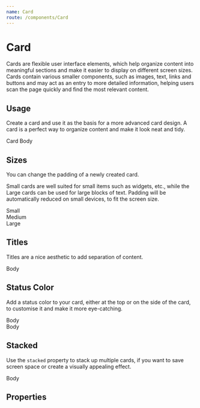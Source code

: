 ```yaml
---
name: Card
route: /components/Card
---
```



# Card

Cards are flexible user interface elements, which help organize content into
meaningful sections and make it easier to display on different screen sizes.
Cards contain various smaller components, such as images, text, links and
buttons and may act as an entry to more detailed information, helping users scan
the page quickly and find the most relevant content.

## Usage

Create a card and use it as the basis for a more advanced card design. A card is
a perfect way to organize content and make it look neat and tidy.

<Playground>
	<Card title="Card Title" statusColor="info">
		Card Body
	</Card>
</Playground>

## Sizes

You can change the padding of a newly created card.

Small cards are well suited for small items such as widgets, etc., while the
Large cards can be used for large blocks of text. Padding will be automatically
reduced on small devices, to fit the screen size.

<Playground>
	<Card size="sm">Small</Card>
	<br />
	<Card size="md">Medium</Card>
	<br />
	<Card size="lg">Large</Card>
</Playground>

## Titles

Titles are a nice aesthetic to add separation of content.

<Playground>
	<Card title="Title 1">Body</Card>
</Playground>

## Status Color

Add a status color to your card, either at the top or on the side of the card,
to customise it and make it more eye-catching.

<Playground>
	<Card title="Title 1" statusColor="info">
		Body
	</Card>
	<br />
	<Card title="Title 2" statusColor="success" statusPosition="start">
		Body
	</Card>
</Playground>

## Stacked

Use the `stacked` property to stack up multiple cards, if you want to save
screen space or create a visually appealing effect.

<Playground>
	<Card stacked>Body</Card>
</Playground>

## Properties

<Props of={Card} />
